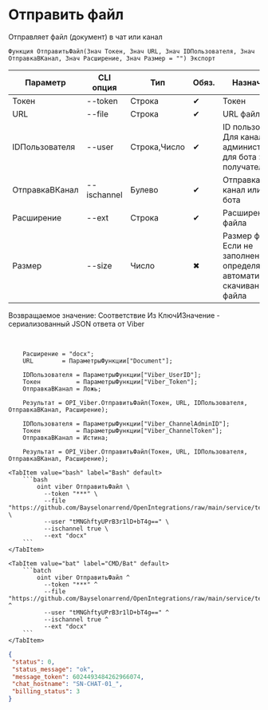 ﻿---
sidebar_position: 3
description: Отправить файл и другие функции для работы с Viber в Открытом пакете интеграций - бесплатной open-source библиотеке интеграций для 1С:Предприятие 8, OneScript и CLI
keywords: [1C, 1С, 1С:Предприятие, 1С:Предприятие 8.3, API, Интеграция, Сервисы, Обмен, OneScript, CLI, Viber]
---


# Отправить файл
 Отправляет файл (документ) в чат или канал



`Функция ОтправитьФайл(Знач Токен, Знач URL, Знач IDПользователя, Знач ОтправкаВКанал, Знач Расширение, Знач Размер = "") Экспорт`

  | Параметр | CLI опция | Тип | Обяз. | Назначение |
  |-|-|-|-|-|
  | Токен | --token | Строка | &#x2714; | Токен |
  | URL | --file | Строка | &#x2714; | URL файла |
  | IDПользователя | --user | Строка,Число | &#x2714; | ID пользователя. Для канала > администратора, для бота > получателя |
  | ОтправкаВКанал | --ischannel | Булево | &#x2714; | Отправка в канал или в чат бота |
  | Расширение | --ext | Строка | &#x2714; | Расширение файла |
  | Размер | --size | Число | &#x2716; | Размер файла. Если не заполнен > определяется автоматически скачиванием файла |

  
  Возвращаемое значение:   Соответствие Из КлючИЗначение - сериализованный JSON ответа от Viber

<br/>



```bsl title="Пример использования для 1С:Предприятие/OneScript"
    Расширение = "docx";
    URL        = ПараметрыФункции["Document"];

    IDПользователя = ПараметрыФункции["Viber_UserID"];
    Токен          = ПараметрыФункции["Viber_Token"];
    ОтправкаВКанал = Ложь;

    Результат = OPI_Viber.ОтправитьФайл(Токен, URL, IDПользователя, ОтправкаВКанал, Расширение);

    IDПользователя = ПараметрыФункции["Viber_ChannelAdminID"];
    Токен          = ПараметрыФункции["Viber_ChannelToken"];
    ОтправкаВКанал = Истина;

    Результат = OPI_Viber.ОтправитьФайл(Токен, URL, IDПользователя, ОтправкаВКанал, Расширение);
```
    

 <Tabs>
  
    <TabItem value="bash" label="Bash" default>
        ```bash
            oint viber ОтправитьФайл \
              --token "***" \
              --file "https://github.com/Bayselonarrend/OpenIntegrations/raw/main/service/test_data/document.docx" \
              --user "tMNGhftyUPrB3r1lD+bT4g==" \
              --ischannel true \
              --ext "docx"
        ```
    </TabItem>
  
    <TabItem value="bat" label="CMD/Bat" default>
        ```batch
            oint viber ОтправитьФайл ^
              --token "***" ^
              --file "https://github.com/Bayselonarrend/OpenIntegrations/raw/main/service/test_data/document.docx" ^
              --user "tMNGhftyUPrB3r1lD+bT4g==" ^
              --ischannel true ^
              --ext "docx"
        ```
    </TabItem>
</Tabs>


```json title="Результат"
{
 "status": 0,
 "status_message": "ok",
 "message_token": 6024493484262966074,
 "chat_hostname": "SN-CHAT-01_",
 "billing_status": 3
}
```
